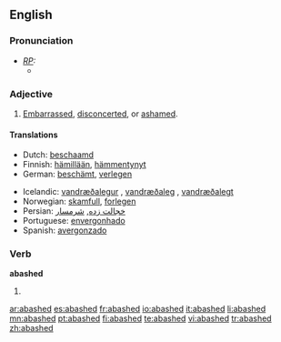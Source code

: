 == English ==

=== Pronunciation ===
* ''[[RP]]:''
** {{IPA|/əˈbæʃt/}}

=== Adjective ===
{{en-adj}}

# [[embarrassed|Embarrassed]], [[disconcerted]], or [[ashamed]].

==== Translations ====
{{trans-top|embarrassed}}
* Dutch: [[beschaamd]]
* Finnish: [[hämillään]], [[hämmentynyt]]
* German: [[beschämt]], [[verlegen]]
{{trans-mid}}
* Icelandic: [[vandræðalegur]] {{m}}, [[vandræðaleg]] {{f}}, [[vandræðalegt]] {{n}}
* Norwegian: [[skamfull]], [[forlegen]]
* Persian: [[خجالت زده]], [[شرمسار]]
* Portuguese: [[envergonhado]]
* Spanish: [[avergonzado]]
{{trans-bottom}}

=== Verb ===
'''abashed'''

# {{past of|[[abash]]}}

[[ar:abashed]]
[[es:abashed]]
[[fr:abashed]]
[[io:abashed]]
[[it:abashed]]
[[li:abashed]]
[[mn:abashed]]
[[pt:abashed]]
[[fi:abashed]]
[[te:abashed]]
[[vi:abashed]]
[[tr:abashed]]
[[zh:abashed]]